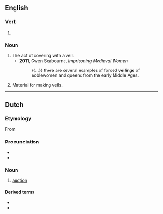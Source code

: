 ==English==

===Verb===
{{head|en|present participle}}

# {{present participle of|veil|lang=en|nocat=1}}

===Noun===
{{en-noun|~}}

# The act of covering with a veil.
#* '''2011''', Gwen Seabourne, ''Imprisoning Medieval Women''
#*: {{...}} there are several examples of forced '''veilings''' of noblewomen and queens from the early Middle Ages.
# Material for making veils.

----

==Dutch==
{{wikipedia|lang=nl}}

===Etymology===
From {{suffix|nl|veilen|ing}}

===Pronunciation===
* {{audio|Nl-veiling.ogg|Audio|lang=nl}}
* {{hyphenation|vei|ling|lang=nl}}

===Noun===
{{nl-noun|f|-en|veilinkje}}
# [[auction]]

====Derived terms====
* {{l|nl|bloemenveiling}}
* {{l|nl|veilinghuis}}